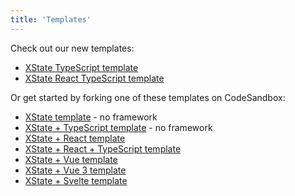 ```yaml
---
title: 'Templates'
---
```


Check out our new templates:

- [XState TypeScript template](https://github.com/statelyai/xstate/tree/main/templates/vanilla-ts)
- [XState React TypeScript template](https://github.com/statelyai/xstate/tree/main/templates/react-ts)

Or get started by forking one of these templates on CodeSandbox:

- [XState template](https://codesandbox.io/s/xstate-example-template-m4ckv) - no framework
- [XState + TypeScript template](https://codesandbox.io/s/xstate-typescript-template-s9kz8) - no framework
- [XState + React template](https://codesandbox.io/s/xstate-react-template-3t2tg)
- [XState + React + TypeScript template](https://codesandbox.io/s/xstate-react-typescript-template-wjdvn)
- [XState + Vue template](https://codesandbox.io/s/xstate-vue-template-composition-api-1n23l)
- [XState + Vue 3 template](https://codesandbox.io/s/xstate-vue-3-template-vrkk9)
- [XState + Svelte template](https://codesandbox.io/s/xstate-svelte-template-jflv1)